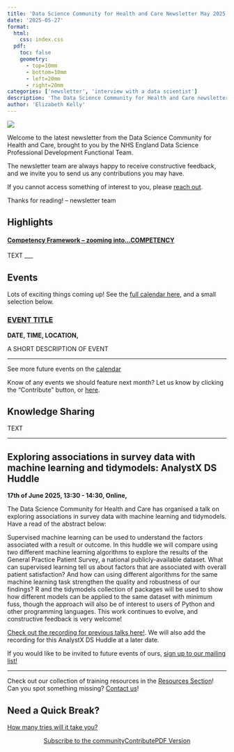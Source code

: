 ```yaml
---
title: 'Data Science Community for Health and Care Newsletter May 2025'
date: '2025-05-27'
format:
  html:
    css: index.css
  pdf:
    toc: false
    geometry: 
      - top=10mm
      - bottom=10mm
      - left=20mm
      - right=20mm
categories: ['newsletter', 'interview with a data scientist']
description: 'The Data Science Community for Health and Care newsletter for May 2025'
author: 'Elizabeth Kelly'
---
```


![](../../images/banner_may.png)

Welcome to the latest newsletter from the Data Science Community for Health and Care, brought to you by the NHS England Data Science Professional Development Functional Team. 

The newsletter team are always happy to receive constructive feedback, and we invite you to send us any contributions you may have. 

If you cannot access something of interest to you, please [reach out](https://github.com/nhsengland/datascience-pd-newsletter/issues/new){target="_blank"}. 

Thanks for reading! – newsletter team 

<div class="section-heading">
# Highlights
</div>

#### <u>**Competency Framework** – zooming into...COMPETENCY</u> 

TEXT
___


<div class="section-heading">
# Events
</div>
Lots of exciting things coming up! See the [full calendar here](https://future.nhs.uk/DataAnalytics/view?objectID=861745){target="_blank"}, and a small selection below.



### [EVENT TITLE](event link){target="_blank"}
**DATE, TIME, LOCATION,**

A SHORT DESCRIPTION OF EVENT

___

See more future events on the [calendar](https://future.nhs.uk/DataAnalytics/view?objectID=861745){target="_blank"}

Know of any events we should feature next month? Let us know by clicking the "Contribute" button, or [here](https://github.com/nhsengland/datascience-pd-newsletter/issues/new?assignees=&labels=&projects=&template=suggest-some-newsletter-content-.md&title=){target="_blank"}.

<div class="section-heading">
# Knowledge Sharing
</div>

TEXT

___


<div class="section-heading">
# Exploring associations in survey data with machine learning and tidymodels: AnalystX DS Huddle
</div>
**17th of June 2025, 13:30 - 14:30, Online,**

The Data Science Community for Health and Care has organised a talk on exploring associations in survey data with machine learning and tidymodels. Have a read of the abstract below:

Supervised machine learning can be used to understand the factors associated with a result or outcome. In this huddle we will compare using two different machine learning algorithms to explore the results of the General Practice Patient Survey, a national publicly-available dataset. What can supervised learning tell us about factors that are associated with overall patient satisfaction? And how can using different algorithms for the same machine learning task strengthen the quality and robustness of our findings? R and the tidymodels collection of packages will be used to show how different models can be applied to the same dataset with minimum fuss, though the approach will also be of interest to users of Python and other programming languages. This work continues to evolve, and constructive feedback is very welcome!

[Check out the recording for previous talks here!](https://future.nhs.uk/DataAnalytics/view?objectID=56936784){target="_blank"}. We will also add the recording for this AnalystX DS Huddle at a later date.

If you would like to be invited to future events of ours, [sign up to our mailing list!](https://forms.office.com/pages/responsepage.aspx?id=slTDN7CF9UeyIge0jXdO48pr_29hyJFKpCZ7SYYvjeFUNUVPMUk0STlDRlJMNklIWEI3V0NZVTZXVS4u&route=shorturl){target="_blank"}

___

Check out our collection of training resources in the [Resources Section](https://future.nhs.uk/DataAnalytics/view?objectID=861745){target="_blank"}! Can you spot something missing? [Contact us](mailto:datascience@nhs.net)!

<div class="section-heading">
# Need a Quick Break?
</div>

[How many tries will it take you?](custom_wordle_link){target="_blank"}



<div style="text-align: center;">

[Subscribe to the community](https://forms.office.com/pages/responsepage.aspx?id=slTDN7CF9UeyIge0jXdO48pr_29hyJFKpCZ7SYYvjeFUNUVPMUk0STlDRlJMNklIWEI3V0NZVTZXVS4u&route=shorturl){.btn-action-primary .btn-action .btn .btn-success .btn-lg role="button"}[Contribute](https://github.com/nhsengland/datascience-pd-newsletter/issues/new?assignees=&labels=&projects=&template=suggest-some-newsletter-content-.md&title=){.btn-action-primary .btn-action .btn .btn-info .btn-lg role="button" target="_blank"}[PDF Version](./newsletter.pdf){.btn-action-primary .btn-action .btn .btn-info .btn-lg role="button" target="_blank"}
</div>

